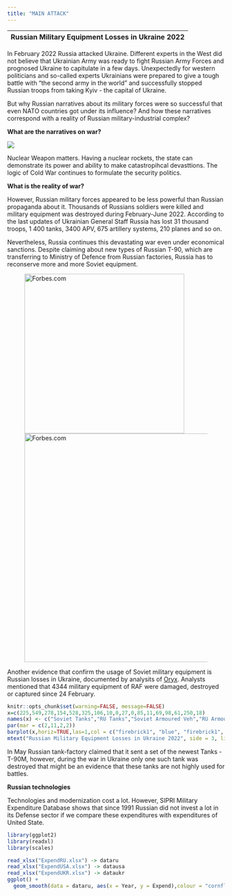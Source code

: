 ```yaml
---
title: "MAIN ATTACK"
---
```


| **Russian Military Equipment Losses in Ukraine 2022** |
|-------------------------------------------------------|

In February 2022 Russia attacked Ukraine. Different experts in the West did not believe that Ukrainian Army was ready to fight Russian Army Forces and prognosed Ukraine to capitulate in a few days. Unexpectedly for western politicians and so-called experts Ukrainians were prepared to give a tough battle with "the second army in the world" and successfully stopped Russian troops from taking Kyiv - the capital of Ukraine.

But why Russian narratives about its military forces were so successful that even NATO countries got under its influence? And how these narratives correspond with a reality of Russian military-industrial complex?

**What are the narratives on war?**

![](images/035e481-yaderna-zbroya-rf690.jpg)

Nuclear Weapon matters. Having a nuclear rockets, the state can demonstrate its power and ability to make catastropihcal devasttions. The logic of Cold War continues to formulate the security politics.

**What is the reality of war?**

However, Russian military forces appeared to be less powerful than Russian propaganda about it. Thousands of Russians soldiers were killed and military equipment was destroyed during February-June 2022. According to the last updates of Ukrainian General Staff Russia has lost 31 thousand troops, 1 400 tanks, 3400 APV, 675 artillery systems, 210 planes and so on.

Nevertheless, Russia continues this devastating war even under economical sanctions. Despite claiming about new types of Russian T-90, which are transferring to Ministry of Defence from Russian factories, Russia has to reconserve more and more Soviet equipment.

![![Forbes.com](images/paste-B5FFC894.png){width="530"}](images/paste-58624AB8.png){width="370"}

Another evidence that confirm the usage of Soviet military equipment is Russian losses in Ukraine, documented by analysits of [Oryx](https://www.oryxspioenkop.com/2022/02/attack-on-europe-documenting-equipment.html). Analysts mentioned that 4344 military equipment of RAF were damaged, destroyed or captured since 24 February.

```r
knitr::opts_chunk$set(warning=FALSE, message=FALSE)
x=c(225,549,278,154,528,325,106,10,0,27,0,85,11,69,98,61,250,18)
names(x) <- c("Soviet Tanks","RU Tanks","Soviet Armoured Veh","RU Armoured Veh","Soviet Infantry Veh","RU Infantry Veh","Soviet Personnel Carriers","RU Personnel Carriers","Soviet Mine-Resistant Veh","RU Mine-Resistant Veh","Soviet Infantry Mobility Veh","RU Infantry Mobility Veh","Soviet Command Posts","RU Command Posts","Soviet Engineerings","RU Engineerings", "Soviet Artillery", "RU Artillery") 
par(mar = c(2,11,2,2))
barplot(x,horiz=TRUE,las=1,col = c("firebrick1", "blue", "firebrick1", "blue", "firebrick1", "blue", "firebrick1", "blue", "firebrick1", "blue", "firebrick1", "blue", "firebrick1", "blue", "firebrick1", "blue", "firebrick1", "blue"))
mtext("Russian Military Equipment Losses in Ukraine 2022", side = 3, line = 1, cex = 1.2)
```

In May Russian tank-factory claimed that it sent a set of the newest Tanks - T-90M, however, during the war in Ukraine only one such tank was destroyed that might be an evidence that these tanks are not highly used for battles.

**Russian technologies**

Technologies and modernization cost a lot. However, SIPRI Military Expenditure Database shows that since 1991 Russian did not invest a lot in its Defense sector if we compare these expenditures with expenditures of United State.

```r
library(ggplot2)
library(readxl)
library(scales)

read_xlsx("ExpendRU.xlsx") -> dataru
read_xlsx("ExpendUSA.xlsx") -> datausa
read_xlsx("ExpendUKR.xlsx") -> dataukr
ggplot() + 
  geom_smooth(data = dataru, aes(x = Year, y = Expend),colour = "cornflowerblue", size = 2) + geom_smooth(data = datausa, aes(x = Year, y = Expend),colour = "lightpink", size = 2) + geom_smooth(data = dataukr, aes(x = Year, y = Expand), colour = "gold", size = 2) + scale_y_continuous(labels = label_number(suffix = "B US $", scale = 1e-3))+ ggtitle("Military Expenditures, billion dollars")


```
